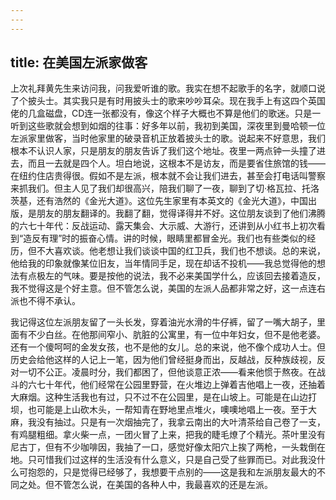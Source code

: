 ```yaml
---
---
---
```

title: 在美国左派家做客
---

上次礼拜黄先生来访问我，问我爱听谁的歌。我实在想不起歌手的名字，就顺口说了个披头士。其实我只是有时用披头士的歌来吵吵耳朵。现在我手上有这四个英国佬的几盒磁盘，CD连一张都没有，像这个样子大概也不算是他们的歌迷。只是一听到这些歌就会想到如烟的往事：好多年以前，我初到美国，深夜里到曼哈顿一位左派家里做客，当时他家里的破录音机正放着披头士的歌。说起来不好意思，我们根本不认识人家，只是朋友的朋友告诉了我们这个地址。夜里一两点钟一头撞了进去，而且一去就是四个人。坦白地说，这根本不是访友，而是要省住旅馆的钱——在纽约住店贵得很。假如不是左派，根本就不会让我们进去，甚至会打电话叫警察来抓我们。但主人见了我们却很高兴，陪我们聊了一夜，聊到了切·格瓦拉、托洛茨基，还有浩然的《金光大道》。这位先生家里有本英文的《金光大道》，中国出版，是朋友的朋友翻译的。我翻了翻，觉得译得并不好。这位朋友谈到了他们沸腾的六七十年代：反战运动、露天集会、大示威、大游行，还讲到从小红书上初次看到“造反有理”时的振奋心情。讲的时候，眼睛里都冒金光。我们也有些类似的经历，但不大喜欢谈。他老想让我们谈谈中国的红卫兵，我们也不想谈。总的来说，他给我的印象就像某位旧友，当年情同手足，现在却话不投机——我总觉得他的想法有点极左的气味。要是按他的说法，我不必来美国学什么，应该回去接着造反，我不觉得这是个好主意。但不管怎么说，美国的左派人品都非常之好，这一点连右派也不得不承认。

我记得这位左派朋友留了一头长发，穿着油光水滑的牛仔裤，留了一嘴大胡子，里面有不少白丝。在他那间窄小、肮脏的公寓里，有一位中年妇女，但不是他老婆。还有一个傻呵呵的金发女孩，也不是他的女儿。总的来说，他不像个成功人士。但历史会给他这样的人记上一笔，因为他们曾经挺身而出，反越战，反种族歧视，反对一切不公正。凌晨时分，我们都困了，但他谈意正浓——看来他惯于熬夜。在战斗的六七十年代，他们经常在公园里野营，在火堆边上弹着吉他唱上一夜，还抽着大麻烟。这种生活我也有过，只不过不在公园里，是在山坡上。可能是在山边打坝，也可能是上山砍木头，一帮知青在野地里点堆火，噢噢地唱上一夜。至于大麻，我没有抽过。只是有一次烟抽完了，我拿云南出的大叶清茶给自己卷了一支，有鸡腿粗细。拿火柴一点，一团火冒了上来，把我的睫毛燎了个精光。茶叶里没有尼古丁，但有不少咖啡因，我抽了一口，感觉好像太阳穴上挨了两枪，一头栽倒在地。只可惜我们过这样的生活没有什么意义，只是自己受了些罪而已。对此我没什么可抱怨的，只是觉得已经够了，我想要干点别的——这是我和左派朋友最大的不同之处。但不管怎么说，在美国的各种人中，我最喜欢的还是左派。